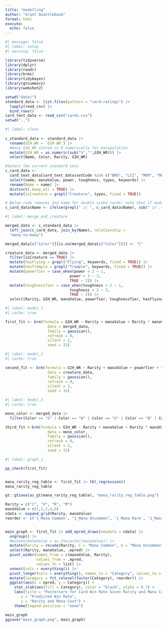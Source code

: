 ```yaml
---
title: "modelling"
author: "Grant Quattlebaum"
format: html
execute:
  echo: false
---
```


```r
#| message: false
#| label: setup
#| warning: false

library(tidyverse)
library(dplyr)
library(readr)
library(brms)
library(tidybayes)
library(gtsummary)
library(webshot2)

setwd("data/")
standard_data <- list.files(pattern = "card-ratings") |>
  lapply(read_csv) |>
  bind_rows()
card_text_data <- read_csv("cards.csv")
setwd("..")
```

```r
#| label: clean
  
c_standard_data <- standard_data |>
  rename(GIH_WR = `GIH WR`) |>
  #Have GIH_WR stored in R numerically for manipulation
  mutate(GIH_WR = as.numeric(sub("%","",GIH_WR))) |>
  select(Name, Color, Rarity, GIH_WR)

#Select the current standard sets
c_card_data <-
  card_text_data[card_text_data$setCode %in% c("BRO", "LCI", "MKM", "MOM", "ONE", "OTJ", "WOE", "BRR", "OTP", "BIG", "DMU"),] |>
  select(name, manaValue, power, toughness, types, keywords) |>
  rename(Name = name) |>
  distinct(.keep_all = TRUE) |>
  mutate(isCreature = grepl("Creature", types, fixed = TRUE))

# Below code removes 2nd name for double sided cards: note that if modal double sided cards are in the data, this would have to change to account for both sides of the card.
c_card_data$Name <- ifelse(grepl(" // ", c_card_data$Name), sub(" // .*", "", c_card_data$Name), c_card_data$Name)
```

```r
#| label: merge_and_creature

merged_data <- c_standard_data |>
  left_join(c_card_data, join_by(Name), relationship =
  "many-to-many") 

merged_data[c("Color")][is.na(merged_data[c("Color")])] <- "C"

creature_data <- merged_data |> 
  filter(isCreature == TRUE) |>
  mutate(hasFlying = grepl("Flying", keywords, fixed = TRUE)) |>
  mutate(hasTrample = grepl("Trample", keywords, fixed = TRUE)) |>
  mutate(powerTier = case_when(power < 2 ~ 1,
                             power > 3 ~ 3,
                             TRUE ~ 2)) |>
  mutate(toughnessTier = case_when(toughness < 2 ~ 1,
                             toughness > 3 ~ 3,
                             TRUE ~ 2)) |>
  select(Rarity, GIH_WR, manaValue, powerTier, toughnessTier, hasFlying, hasTrample)
```

```r
#| label: model_1
#| cache: true

first_fit <- brm(formula = GIH_WR ~ Rarity + manaValue + Rarity * manaValue,
                   data = merged_data,
                   family = gaussian(),
                   refresh = 0,
                   silent = 2,
                   seed = 31)

```


```r
#| label: model_2
#| cache: true

second_fit <- brm(formula = GIH_WR ~ Rarity + manaValue + powerTier + toughnessTier + hasFlying + hasTrample + Rarity * manaValue + hasFlying*manaValue + hasTrample*manaValue + powerTier*manaValue + toughnessTier*manaValue + Rarity*manaValue*powerTier,
                   data = creature_data,
                   family = gaussian(),
                   refresh = 0,
                   silent = 2,
                   seed = 31)
```

```r
#| label: model_3
#| cache: true

mono_color <- merged_data |>
  filter(Color == "G" | Color == "W" | Color == "U" | Color == "B" | Color == "R" | Color == "C")

third_fit <-brm(formula = GIH_WR ~ Rarity + manaValue + Rarity * manaValue + Color,
                   data = mono_color,
                   family = gaussian(),
                   refresh = 0,
                   silent = 2,
                   seed = 31)
```


```r
#| label: graph_1

pp_check(first_fit)


mana_rarity_reg_table <- first_fit |> tbl_regression()
mana_rarity_reg_table

gt::gtsave(as_gt(mana_rarity_reg_table), "mana_rarity_reg_table.png")

Rarity = c("C", "U", "R", "M")
manaValue = c(1,2,3,4,5)
ndata <- expand_grid(Rarity, manaValue)
reorder <- c('1_Mana Common', "1_Mana Uncommon", '1_Mana Rare', '1_Mana Mythic Rare', '2_Mana Common', "2_Mana Uncommon", '2_Mana Rare', '2_Mana Mythic Rare','3_Mana Common', "3_Mana Uncommon", '3_Mana Rare', '3_Mana Mythic Rare','4_Mana Common', "4_Mana Uncommon", '4_Mana Rare', '4_Mana Mythic Rare','5_Mana Common', "5_Mana Uncommon", '5_Mana Rare', '5_Mana Mythic Rare')


main_graph <- first_fit |> add_epred_draws(newdata = ndata) |>
  ungroup() |>
  #mutate(manaValue = as.Character(manaValue)) |>
  mutate(Rarity = recode(Rarity, C = "Mana Common", U = "Mana Uncommon", R = "Mana Rare", M = "Mana Mythic Rare")) |>
  select(Rarity, manaValue, .epred) |>
  pivot_wider(names_from = c(manaValue, Rarity),
              values_from = .epred,
              values_fn = list) |>
  unnest(cols = everything()) |>
  pivot_longer(cols = everything(), names_to = "Category", values_to = "epred") |> 
  mutate(Category = fct_relevel(factor(Category), reorder)) |>
  ggplot(aes(x = epred, y = Category)) +
    stat_slab(aes(fill = Category), color = "black", alpha = 0.7) +
    labs(title = "Posteriors for Card Win Rate Given Rarity and Mana Cost", subtitle = "Higher mana costs imply better high rarity cards, but worse low rarity cards",
       x = "Predicted Win Rate",
       y = "Rarity and Mana Cost") +
    theme(legend.position = "none")

main_graph
ggsave("main_graph.png", main_graph)
```





